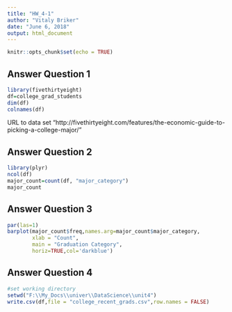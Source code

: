 ```yaml
---
title: "HW_4-1"
author: "Vitaly Briker"
date: "June 6, 2018"
output: html_document
---
```


```r
knitr::opts_chunk$set(echo = TRUE)
```

## Answer Question 1

```r
library(fivethirtyeight)
df=college_grad_students
dim(df)
colnames(df)
```
URL to data set "http://fivethirtyeight.com/features/the-economic-guide-to-picking-a-college-major/"

## Answer Question 2

```r
library(plyr)
ncol(df)
major_count=count(df, "major_category")
major_count
```

## Answer Question 3

```r
par(las=1) 
barplot(major_count$freq,names.arg=major_count$major_category,
        xlab = "Count",
        main = "Graduation Category",
        horiz=TRUE,col='darkblue')
```

## Answer Question 4

```r
#set working directory
setwd("F:\\My_Docs\\univer\\DataScience\\unit4")
write.csv(df,file = "college_recent_grads.csv",row.names = FALSE)
```
